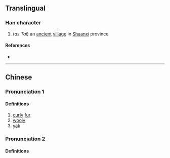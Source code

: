 {{character info}}
==Translingual==

===Han character===
{{Han char|rn=66|rad=攴|as=15|sn=19|four=47298|canj=JKMDO|ids=⿸𠩺來}}

# (''as Tai'') an [[ancient]] [[village]] in [[Shaanxi]] province

====References====
* {{Han ref|kx=0476.180|dkj=13427|dj=0831.180|hdz=21479.190|uh=6584|ud=25988|bh=F248|bd=62024}}

----

==Chinese==
{{zh-forms}}

===Pronunciation 1===
{{zh-pron
|m=lí
|c=lei4
|mc=y
|oc=y
|ma=
|cat=n
}}

====Definitions====
{{zh-hanzi}}

# [[curly]] [[fur]]
# [[wooly]]
# [[yak]]

===Pronunciation 2===
{{zh-pron
|m=tái
|c=toi4
|ma=
|cat=
}}

====Definitions====
{{zh-see|邰|a}}
